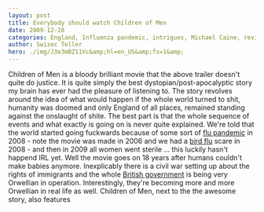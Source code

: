 ```yaml
---
layout: post
title: Everybody should watch Children of Men
date: 2009-12-28
categories: England, Influenza pandemic, intrigues, Michael Caine, review
author: Swizec Teller
hero: ./img/J3e3mBZ11Vc&amp;hl=en_US&amp;fs=1&amp;
---
```


 Children of Men is a bloody brilliant movie that the above trailer doesn't quite do justice. It is quite simply the best dystopian/post-apocalyptic story my brain has ever had the pleasure of listening to. The story revolves around the idea of what would happen if the whole world turned to shit, humanity was doomed and only England of all places, remained standing against the onslaught of shite. The best part is that the whole sequence of events and what exactly is going on is never quite explained. We're told that the world started going fuckwards because of some sort of [flu pandemic](http://en.wikipedia.org/wiki/Influenza_pandemic "Influenza pandemic") in 2008 - note the movie was made in 2006 and we had a [bird flu](http://en.wikipedia.org/wiki/Avian_influenza "Avian influenza") scare in 2008 - and then in 2009 all women went sterile ... this luckily hasn't happend IRL yet. Well the movie goes on 18 years after humans couldn't make babies anymore. Inexplicably there is a civil war setting up about the rights of immigrants and the whole [British government](http://en.wikipedia.org/wiki/Her_Majesty%27s_Government "Her Majesty's Government") is being very Orwellian in operation. Interestingly, they're becoming more and more Orwellian in real life as well. Children of Men, next to the the awesome story, also features
